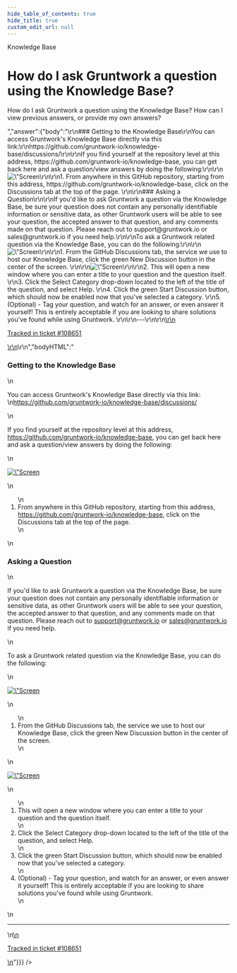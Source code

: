 ```yaml
---
hide_table_of_contents: true
hide_title: true
custom_edit_url: null
---
```



<CenterLayout>
<span class="title">Knowledge Base</span>
<h1>How do I ask Gruntwork a question using the Knowledge Base?</h1>
<GitHub json={{"id":"D_kwDOF8slf84APnaz","number":428,"author":{"login":"iangrunt"},"title":"How do I ask Gruntwork a question using the Knowledge Base?","body":"How do I ask Gruntwork a question using the Knowledge Base? How can I view previous answers, or provide my own answers? ","bodyHTML":"<p dir=\"auto\">How do I ask Gruntwork a question using the Knowledge Base? How can I view previous answers, or provide my own answers?</p>","answer":{"body":"\r\n### Getting to the Knowledge Base\r\nYou can access Gruntwork's Knowledge Base directly via this link:\r\nhttps://github.com/gruntwork-io/knowledge-base/discussions/\r\n\r\nIf you find yourself at the repository level at this address, https://github.com/gruntwork-io/knowledge-base, you can get back here and ask a question/view answers by doing the following:\r\n\r\n<img width=\"1840\" alt=\"Screen Shot 2022-05-23 at 2 37 59 PM\" src=\"https://user-images.githubusercontent.com/101607944/169886087-a22ff1f3-9ce6-434e-902a-ff0c351cd3df.png\">\r\n\r\n1. From anywhere in this GitHub repository, starting from this address, https://github.com/gruntwork-io/knowledge-base, click on the Discussions tab at the top of the page. \r\n\r\n### Asking a Question\r\n\r\nIf you'd like to ask Gruntwork a question via the Knowledge Base, be sure your question does not contain any personally identifiable information or sensitive data, as other Gruntwork users will be able to see your question, the accepted answer to that question, and any comments made on that question. Please reach out to support@gruntwork.io or sales@gruntwork.io if you need help.\r\n\r\nTo ask a Gruntwork related question via the Knowledge Base, you can do the following:\r\n\r\n<img width=\"1840\" alt=\"Screen Shot 2022-05-23 at 2 39 58 PM\" src=\"https://user-images.githubusercontent.com/101607944/169886475-29bd08f8-633c-46f3-9811-5d3222086bac.png\">\r\n\r\n1. From the GitHub Discussions tab, the service we use to host our Knowledge Base, click the green New Discussion button in the center of the screen. \r\n\r\n<img width=\"1840\" alt=\"Screen Shot 2022-05-23 at 2 42 38 PM\" src=\"https://user-images.githubusercontent.com/101607944/169886482-65df294f-4eb9-43ce-af32-e6c7f179b655.png\">\r\n\r\n2. This will open a new window where you can enter a title to your question and the question itself. \r\n3. Click the Select Category drop-down located to the left of the title of the question, and select Help. \r\n4. Click the green Start Discussion button, which should now be enabled now that you've selected a category. \r\n5. (Optional) - Tag your question, and watch for an answer, or even answer it yourself! This is entirely acceptable if you are looking to share solutions you've found while using Gruntwork. \r\n\r\n---\r\n\r\n<ins datetime=\"2022-05-23T18:57:44Z\">\r\n  <p><a href=\"https://support.gruntwork.io/hc/requests/108651\">Tracked in ticket #108651</a></p>\r\n</ins>\r\n","bodyHTML":"<h3 dir=\"auto\">Getting to the Knowledge Base</h3>\n<p dir=\"auto\">You can access Gruntwork's Knowledge Base directly via this link:<br>\n<a href=\"https://github.com/gruntwork-io/knowledge-base/discussions/\">https://github.com/gruntwork-io/knowledge-base/discussions/</a></p>\n<p dir=\"auto\">If you find yourself at the repository level at this address, <a href=\"https://github.com/gruntwork-io/knowledge-base\">https://github.com/gruntwork-io/knowledge-base</a>, you can get back here and ask a question/view answers by doing the following:</p>\n<p dir=\"auto\"><a target=\"_blank\" rel=\"noopener noreferrer\" href=\"https://user-images.githubusercontent.com/101607944/169886087-a22ff1f3-9ce6-434e-902a-ff0c351cd3df.png\"><img width=\"1840\" alt=\"Screen Shot 2022-05-23 at 2 37 59 PM\" src=\"https://user-images.githubusercontent.com/101607944/169886087-a22ff1f3-9ce6-434e-902a-ff0c351cd3df.png\" style=\"max-width: 100%;\"></a></p>\n<ol dir=\"auto\">\n<li>From anywhere in this GitHub repository, starting from this address, <a href=\"https://github.com/gruntwork-io/knowledge-base\">https://github.com/gruntwork-io/knowledge-base</a>, click on the Discussions tab at the top of the page.</li>\n</ol>\n<h3 dir=\"auto\">Asking a Question</h3>\n<p dir=\"auto\">If you'd like to ask Gruntwork a question via the Knowledge Base, be sure your question does not contain any personally identifiable information or sensitive data, as other Gruntwork users will be able to see your question, the accepted answer to that question, and any comments made on that question. Please reach out to <a href=\"mailto:support@gruntwork.io\">support@gruntwork.io</a> or <a href=\"mailto:sales@gruntwork.io\">sales@gruntwork.io</a> if you need help.</p>\n<p dir=\"auto\">To ask a Gruntwork related question via the Knowledge Base, you can do the following:</p>\n<p dir=\"auto\"><a target=\"_blank\" rel=\"noopener noreferrer\" href=\"https://user-images.githubusercontent.com/101607944/169886475-29bd08f8-633c-46f3-9811-5d3222086bac.png\"><img width=\"1840\" alt=\"Screen Shot 2022-05-23 at 2 39 58 PM\" src=\"https://user-images.githubusercontent.com/101607944/169886475-29bd08f8-633c-46f3-9811-5d3222086bac.png\" style=\"max-width: 100%;\"></a></p>\n<ol dir=\"auto\">\n<li>From the GitHub Discussions tab, the service we use to host our Knowledge Base, click the green New Discussion button in the center of the screen.</li>\n</ol>\n<p dir=\"auto\"><a target=\"_blank\" rel=\"noopener noreferrer\" href=\"https://user-images.githubusercontent.com/101607944/169886482-65df294f-4eb9-43ce-af32-e6c7f179b655.png\"><img width=\"1840\" alt=\"Screen Shot 2022-05-23 at 2 42 38 PM\" src=\"https://user-images.githubusercontent.com/101607944/169886482-65df294f-4eb9-43ce-af32-e6c7f179b655.png\" style=\"max-width: 100%;\"></a></p>\n<ol start=\"2\" dir=\"auto\">\n<li>This will open a new window where you can enter a title to your question and the question itself.</li>\n<li>Click the Select Category drop-down located to the left of the title of the question, and select Help.</li>\n<li>Click the green Start Discussion button, which should now be enabled now that you've selected a category.</li>\n<li>(Optional) - Tag your question, and watch for an answer, or even answer it yourself! This is entirely acceptable if you are looking to share solutions you've found while using Gruntwork.</li>\n</ol>\n<hr>\n<ins datetime=\"2022-05-23T18:57:44Z\">\n  <p dir=\"auto\"><a href=\"https://support.gruntwork.io/hc/requests/108651\" rel=\"nofollow\">Tracked in ticket #108651</a></p>\n</ins>"}}} />

</CenterLayout>
  

<!-- ##DOCS-SOURCER-START
{
  "sourcePlugin": "github-discussions",
  "hash": "9f9f955a2789dcdaabf4fe04592cc786"
}
##DOCS-SOURCER-END -->
